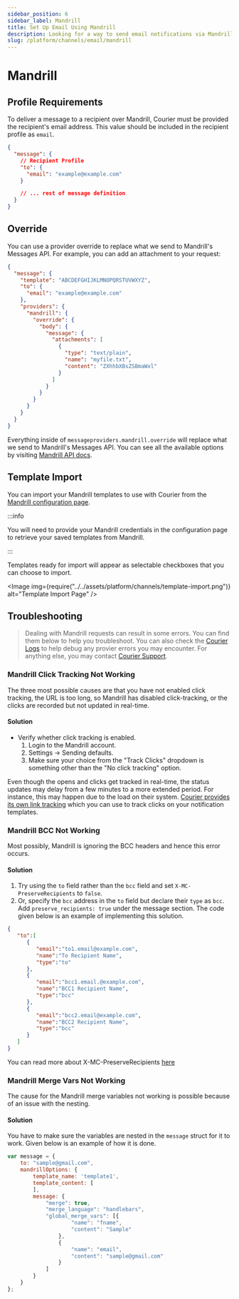 ```yaml
---
sidebar_position: 6
sidebar_label: Mandrill
title: Set Up Email Using Mandrill
description: Looking for a way to send email notifications via Mandrill? This step-by-step tutorial will show you how to integrate Mandrill's API the easy way.
slug: /platform/channels/email/mandrill
---
```



# Mandrill

## Profile Requirements

To deliver a message to a recipient over Mandrill, Courier must be provided the recipient's email address. This value should be included in the recipient profile as `email`.

```json title=JSON
{
  "message": {
    // Recipient Profile
    "to": {
      "email": "example@example.com"
    }

    // ... rest of message definition
  }
}
```

## Override

You can use a provider override to replace what we send to Mandrill's Messages API. For example, you can add an attachment to your request:

```json title=JSON
{
  "message": {
    "template": "ABCDEFGHIJKLMNOPQRSTUVWXYZ",
    "to": {
      "email": "example@example.com"
    },
    "providers": {
      "mandrill": {
        "override": {
          "body": {
            "message": {
              "attachments": [
                {
                  "type": "text/plain",
                  "name": "myfile.txt",
                  "content": "ZXhhbXBsZSBmaWxl"
                }
              ]
            }
          }
        }
      }
    }
  }
}
```

Everything inside of `messageproviders.mandrill.override` will replace what we send to Mandrill's Messages API. You can see all the available options by visiting [Mandrill API docs](https://mandrillapp.com/api/docs/messages.JSON.html).

## Template Import

You can import your Mandrill templates to use with Courier from the [Mandrill configuration page](https://app.courier.com/channels/mandrill). 

:::info

You will need to provide your Mandrill credentials in the configuration page to retrieve your saved templates from Mandrill.

:::

Templates ready for import will appear as selectable checkboxes that you can choose to import.

<Image
  img={require("../../assets/platform/channels/template-import.png")}
  alt="Template Import Page"
/>

## Troubleshooting

> Dealing with Mandrill requests can result in some errors. You can find them below to help you troubleshoot. You can also check the [Courier Logs](../../logging/message-logs.mdx) to help debug any provier errors you may encounter. For anything else, you may contact [Courier Support](mailto:support@courier.com).

### Mandrill Click Tracking Not Working

The three most possible causes are that you have not enabled click tracking, the URL is too long, so Mandrill has disabled click-tracking, or the clicks are recorded but not updated in real-time.

#### Solution

- Verify whether click tracking is enabled.
  1. Login to the Mandrill account.
  2. Settings -> Sending defaults.
  3. Make sure your choice from the "Track Clicks" dropdown is something other than the "No click tracking" option.

Even though the opens and clicks get tracked in real-time, the status updates may delay from a few minutes to a more extended period. For instance, this may happen due to the load on their system. [Courier provides its own link tracking](../../workspaces/track-email-opens.mdx) which you can use to track clicks on your notification templates.

### Mandrill BCC Not Working

Most possibly, Mandrill is ignoring the BCC headers and hence this error occurs.

#### Solution

1. Try using the `to` field rather than the `bcc` field and set `X-MC-PreserveRecipients` to `false`.
2. Or, specify the `bcc` address in the `to` field but declare their `type` as `bcc`. Add `preserve_recipients: true` under the message section. The code given below is an example of implementing this solution.

```json
{
   "to":[
      {
         "email":"to1.email@example.com",
         "name":"To Recipient Name",
         "type":"to"
      },
      {
         "email":"bcc1.email.@example.com",
         "name":"BCC1 Recipient Name",
         "type":"bcc"
      },
      {
         "email":"bcc2.email@example.com",
         "name":"BCC2 Recipient Name",
         "type":"bcc"
      }
   ]
}
```
You can read more about X-MC-PreserveRecipients [here](https://mailchimp.com/developer/transactional/docs/smtp-integration/#customize-messages-with-smtp-headers)

### Mandrill Merge Vars Not Working

The cause for the Mandrill merge variables not working is possible because of an issue with the nesting.

#### Solution

You have to make sure the variables are nested in the `message` struct for it to work. Given below is an example of how it is done.

```javascript
var message = {
    to: "sample@gmail.com",
    mandrillOptions: {
        template_name: 'template1',
        template_content: [
        ],
        message: {
            "merge": true,
            "merge_language": "handlebars",
            "global_merge_vars": [{
                    "name": "fname",
                    "content": "Sample"
                },
                {
                    "name": "email",
                    "content": "sample@gmail.com"
                }
            ]
        }
    }
};
```